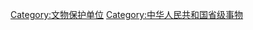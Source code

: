 {{Catnav|頁面分類|各種主題的頁面分類|各種主題的歷史|考古学|文物|各國文物|中国文物|中国文物分类}}
{{Catnav|頁面分類|历史|各種主題的歷史|考古学|文物|各國文物|中国文物|中国文物分类}}
{{Catnav|頁面分類|历史|各國歷史|各國文物|中国文物|中国文物分类}}
{{Catnav|頁面分類|人文學科|考古学|文物|各國文物|中国文物|中国文物分类}}

[[Category:文物保护单位|Category:文物保护单位]]
[[Category:中华人民共和国省级事物|Category:中华人民共和国省级事物]]